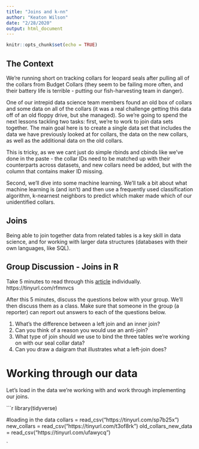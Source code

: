 ```yaml
---
title: "Joins and k-nn"
author: "Keaton Wilson"
date: "2/28/2020"
output: html_document
---
```


```r
knitr::opts_chunk$set(echo = TRUE)
```

## The Context  
We're running short on tracking collars for leopard seals after pulling all of 
the collars from Budget Collars (they seem to be failing more often, and their 
battery life is terrible - putting our fish-harvesting team in danger).  

One of our intrepid data science team members found an old box of collars and 
some data on all of the collars (it was a real challenge getting this data 
off of an old floppy drive, but she managed). So we're going to spend the next
lessons tackling two tasks: first, we're to work to join data sets together. 
The main goal here is to create a single data set that includes the data 
we have previously looked at for collars, the data on the new collars, as well 
as the additional data on the old collars.  

This is tricky, as we we cant just do simple rbinds and cbinds like we've done
in the paste - the collar IDs need to be matched up with their counterparts 
across datasets, and new collars need be added, but with the column that 
contains maker ID missing.   

Second, we'll dive into some machine learning. We'll talk a bit about what 
machine learning is (and isn't) and then use a frequently used classification 
algorithm, k-nearnest neighbors to predict which maker made which of our 
unidentified collars.  

## Joins  
Being able to join together data from related tables is a key skill in data 
science, and for working with larger data structures (databases with their 
own languages, like SQL).  

## Group Discussion - Joins in R
Take 5 minutes to read through this [article](https://medium.com/@HollyEmblem/joining-data-with-dplyr-in-r-874698eb8898) 
individually. https://tinyurl.com/rfmnvcs

After this 5 minutes, discuss the questions below with your group. We'll then 
discuss them as a class. Make sure that someone in the group (a reporter) can 
report out answers to each of the questions below.  

1. What's the difference between a left join and an inner join?  
2. Can you think of a reason you would use an anti-join?  
3. What type of join should we use to bind the three tables we're working on 
with our seal collar data?  
4. Can you draw a daigram that illustrates what a left-join does?  


# Working through our data  
Let's load in the data we're working with and work through implementing 
our joins.  

```r
library(tidyverse)

#loading in the data
collars = read_csv("https://tinyurl.com/sp7b25x")
new_collars = read_csv("https://tinyurl.com/t3of8rk")
old_collars_new_data = read_csv("https://tinyurl.com/ufawycq")





`

